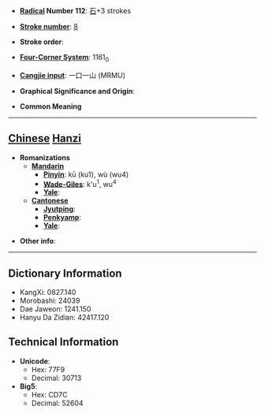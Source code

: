 * '''[[Wiktionary:Chinese radical index| Radical]] Number 112''': [[Wiktionary:Chinese radical index 石|石]]+3 strokes

* '''[[Wiktionary:Chinese total strokes index|Stroke number]]''': [[Wiktionary:Chinese total strokes index 8|8]]

* '''Stroke order''': 

* '''[[Wiktionary:Chinese four corner index|Four-Corner System]]''': 1161<sub>0</sub>

* '''[[Wiktionary:Chinese Cangjie index|Cangjie input]]''': 一口一山 (MRMU)

* '''Graphical Significance and Origin''': 

* '''Common Meaning'''

----

== [[Chinese]] [[Hanzi]] ==

* '''Romanizations'''
** '''[[Mandarin]]'''
*** '''[[Pinyin]]''': kū (ku1), wù (wu4)
*** '''[[Wade-Giles]]''': k'u<sup>1</sup>, wu<sup>4</sup>
*** '''[[Yale]]''': 
** '''[[Cantonese]]'''
*** '''[[Jyutping]]''':
*** '''[[Penkyamp]]''': 
*** '''[[Yale]]''': 

* '''Other info''': 

----

== Dictionary Information ==

* KangXi: 0827.140
* Morobashi: 24039
* Dae Jaweon: 1241.150
* Hanyu Da Zidian: 42417.120

== Technical Information ==

* '''Unicode''':
** Hex: 77F9
** Decimal: 30713
* '''Big5''':
** Hex: CD7C
** Decimal: 52604